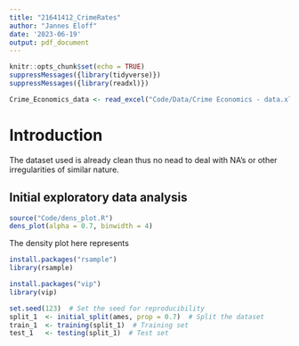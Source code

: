```yaml
---
title: "21641412_CrimeRates"
author: "Jannes Eloff"
date: '2023-06-19'
output: pdf_document
---
```


```r
knitr::opts_chunk$set(echo = TRUE)
suppressMessages({library(tidyverse)})
suppressMessages({library(readxl)})

Crime_Economics_data <- read_excel("Code/Data/Crime Economics - data.xlsx", skip = 1)
```

# Introduction 

The dataset used is already clean thus no nead to deal with NA's or other irregularities of similar nature. 

## Initial exploratory data analysis 

```r
source("Code/dens_plot.R")
dens_plot(alpha = 0.7, binwidth = 4)
```


The density plot here represents

```r
install.packages("rsample")
library(rsample)

install.packages("vip")
library(vip)

set.seed(123)  # Set the seed for reproducibility
split_1  <- initial_split(ames, prop = 0.7)  # Split the dataset 
train_1  <- training(split_1)  # Training set
test_1   <- testing(split_1)  # Test set

```






